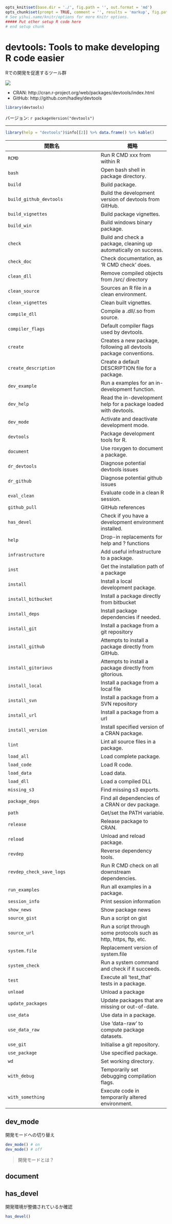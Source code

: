 ```r
opts_knit$set(base.dir = './', fig.path = '', out.format = 'md')
opts_chunk$set(prompt = TRUE, comment = '', results = 'markup', fig.path = '../Figure/')
# See yihui.name/knitr/options for more Knitr options.
##### Put other setup R code here
# end setup chunk
```
# devtools: Tools to make developing R code easier

Rでの開発を促進するツール群

[![](http://www.r-pkg.org/badges/version/devtools)](http://cran.rstudio.com/web/packages/devtools/index.html)

* CRAN: http://cran.r-project.org/web/packages/devtools/index.html
* GitHub: http://github.com/hadley/devtools

```r
library(devtools)
```

バージョン: `r packageVersion("devtools")`

-----

```r
library(help = "devtools")$info[[2]] %>% data.frame() %>% kable()
```

| 関数名 | 概略 |
|--------|------|
| `RCMD` | Run R CMD xxx from within R |
| `bash` | Open bash shell in package directory. |
| `build` | Build package. |
| `build_github_devtools` | Build the development version of devtools from GitHub. |
| `build_vignettes` | Build package vignettes. |
| `build_win` | Build windows binary package. |
| `check` | Build and check a package, cleaning up automatically on success. |
| `check_doc` | Check documentation, as 'R CMD check' does. |
| `clean_dll` | Remove compiled objects from /src/ directory |
| `clean_source` | Sources an R file in a clean environment. |
| `clean_vignettes` | Clean built vignettes. |
| `compile_dll` | Compile a .dll/.so from source. |
| `compiler_flags` | Default compiler flags used by devtools. |
| `create` | Creates a new package, following all devtools package conventions. |
| `create_description` | Create a default DESCRIPTION file for a package. |
| `dev_example` | Run a examples for an in-development function. |
| `dev_help` | Read the in-development help for a package loaded with devtools. |
| `dev_mode` | Activate and deactivate development mode. |
| `devtools` | Package development tools for R. |
| `document` | Use roxygen to document a package. |
| `dr_devtools` | Diagnose potential devtools issues |
| `dr_github` | Diagnose potential github issues |
| `eval_clean` | Evaluate code in a clean R session. |
| `github_pull` | GitHub references |
| `has_devel` | Check if you have a development environment installed. |
| `help` | Drop-in replacements for help and ? functions |
| `infrastructure` | Add useful infrastructure to a package. |
| `inst` | Get the installation path of a package |
| `install` | Install a local development package. |
| `install_bitbucket` | Install a package directly from bitbucket |
| `install_deps` | Install package dependencies if needed. |
| `install_git` | Install a package from a git repository |
| `install_github` | Attempts to install a package directly from GitHub. |
| `install_gitorious` | Attempts to install a package directly from gitorious. |
| `install_local` | Install a package from a local file |
| `install_svn` | Install a package from a SVN repository |
| `install_url` | Install a package from a url |
| `install_version` | Install specified version of a CRAN package. |
| `lint` | Lint all source files in a package. |
| `load_all` | Load complete package. |
| `load_code` | Load R code. |
| `load_data` | Load data. |
| `load_dll` | Load a compiled DLL |
| `missing_s3` | Find missing s3 exports. |
| `package_deps` | Find all dependencies of a CRAN or dev package. |
| `path` | Get/set the PATH variable. |
| `release` | Release package to CRAN. |
| `reload` | Unload and reload package. |
| `revdep` | Reverse dependency tools. |
| `revdep_check_save_logs` | Run R CMD check on all downstream dependencies. |
| `run_examples` | Run all examples in a package. |
| `session_info` | Print session information |
| `show_news` | Show package news |
| `source_gist` | Run a script on gist |
| `source_url` | Run a script through some protocols such as http, https, ftp, etc. |
| `system.file` | Replacement version of system.file |
| `system_check` | Run a system command and check if it succeeds. |
| `test` | Execute all 'test_that' tests in a package. |
| `unload` | Unload a package |
| `update_packages` | Update packages that are missing or out-of-date. |
| `use_data` | Use data in a package. |
| `use_data_raw` | Use 'data-raw' to compute package datasets. |
| `use_git` | Initialise a git repository. |
| `use_package` | Use specified package. |
| `wd` | Set working directory. |
| `with_debug` | Temporarily set debugging compilation flags. |
| `with_something` | Execute code in temporarily altered environment. |

## dev_mode

開発モードへの切り替え

```r
dev_mode() # on
dev_mode() # off
```

> 開発モードとは？

## document

## has_devel

開発環境が整備されているか確認

```r
has_devel()
```
